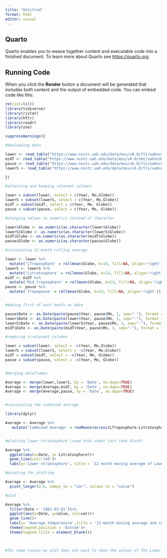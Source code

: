 ---
title: "Untitled"
format: html
editor: visual
---

## Quarto

Quarto enables you to weave together content and executable code into a finished document. To learn more about Quarto see <https://quarto.org>.

## Running Code

When you click the **Render** button a document will be generated that includes both content and the output of embedded code. You can embed code like this:

```{r}
rm(list=ls()) 
library(tidyverse)
library(rjstat)
library(httr)
library(readr)
library(zoo)
```

```{r}
suppressWarnings({

#dowloading data

lower <- read_table("https://www.nsstc.uah.edu/data/msu/v6.0/tlt/uahncdc_lt_6.0.txt")
midT <- read_table("https://www.nsstc.uah.edu/data/msu/v6.0/tmt/uahncdc_mt_6.0.txt")
pause <- read_table("https://www.nsstc.uah.edu/data/msu/v6.0/tls/uahncdc_ls_6.0.txt")
lowerS <- read_table("https://www.nsstc.uah.edu/data/msu/v6.0/tls/uahncdc_ls_6.0.txt")

})
```

```{r}
#selecting and keeping relevant columns

lower = subset(lower, select = c(Year, Mo,Globe))
lowerS = subset(lowerS, select = c(Year, Mo,Globe))
midT = subset(midT, select = c(Year, Mo, Globe))
pause = subset(pause, select = c(Year, Mo, Globe))
```

```{r}
#changing values to numerics instead of character

lower$Globe <- as.numeric(as.character(lower$Globe))
lowerS$Globe <- as.numeric(as.character(lowerS$Globe))
midT$Globe <- as.numeric(as.character(midT$Globe))
pause$Globe <- as.numeric(as.character(pause$Globe))

#calculating 12-month rolling average

lower <- lower %>%
  mutate('LTroposphare' = rollmean(Globe, k=13, fill=NA, align='right'))
lowerS <- lowerS %>%
  mutate('Lstratosphare' = rollmean(Globe, k=13, fill=NA, align='right'))
midT <- midT %>%
  mutate('Mid_troposphare' = rollmean(Globe, k=13, fill=NA, align='right'))
pause <- pause %>%
  mutate('Tropopause' = rollmean(Globe, k=13, fill=NA, align='right'))


#making first of each month as date

pause$Date <- as.Date(paste(pause$Year, pause$Mo, 1, sep="-"), format = "%Y-%m-%d")
lower$Date <- as.Date(paste(lower$Year, pause$Mo, 1, sep="-"), format = "%Y-%m-%d")
lowerS$Date <- as.Date(paste(lowerS$Year, pause$Mo, 1, sep="-"), format = "%Y-%m-%d")
midT$Date <- as.Date(paste(midT$Year, pause$Mo, 1, sep="-"), format = "%Y-%m-%d")

#removing irrelevant columns

lower = subset(lower, select = -c(Year, Mo,Globe))
lowerS = subset(lowerS, select = -c(Year, Mo,Globe))
midT = subset(midT, select = -c(Year, Mo, Globe))
pause = subset(pause, select = -c(Year, Mo, Globe))


#merging dataframes 

Average <- merge(lower,lowerS, by = 'Date', no.dups=TRUE)
Average <- merge(Average,midT, by = 'Date', no.dups=TRUE)
Average <- merge(Average,pause, by = 'Date', no.dups=TRUE)



```

```{r}
#calculating the combined average 

library(dplyr)

Average <- Average %>% 
   mutate('Combined Average' = rowMeans(across(LTroposphare:Lstratosphare:Tropopause:Mid_troposphare),na.rm=FALSE))


#plotting lower stratosphare (read note under last code block)

Average %>%
  ggplot(aes(x=Date, y= Lstratosphare))+
  geom_line(col='red')+
  labs(y='Lower stratosphare', title = '12 month moving average of Lower stratosphare')

#pivoting for plotting

Average <- Average %>%
  pivot_longer(2:6, names_to = "var", values_to = "value")

#plot

Average %>%
  filter(Date > '1981-01-01')%>%
  ggplot(aes(x=Date, y=value, col=var))+
  geom_line()+
  labs(y= 'Average temperature',title = '12-month moving average and combined mean temperature', subtitle = 'Lower troposphare, Mid troposphare, tropopause and low stratosphare')+
  theme(legend.position = 'bottom')+
  theme(legend.title = element_blank())

  
```

```{r}
#for some reason my plot does not want to show the values of the Lower stratosphare column in the main plot - so i plotted it beside it - do you have any idea why this happens? I have tried a lot of different solutions, but it seems to be a very strange issue and i cant make it make sense

```
